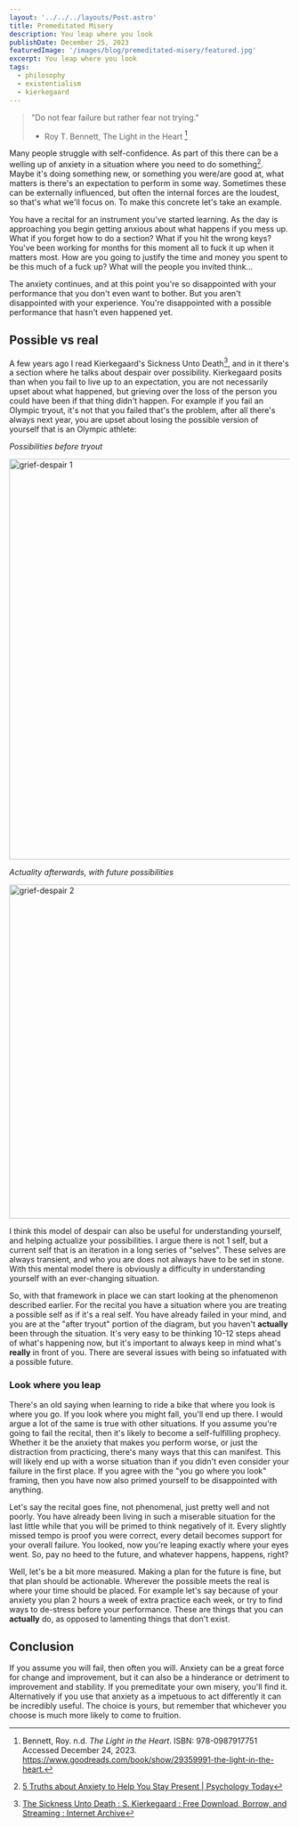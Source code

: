 ---
layout: '../../../layouts/Post.astro'
title: Premeditated Misery
description: You leap where you look
publishDate: December 25, 2023
featuredImage: '/images/blog/premeditated-misery/featured.jpg'
excerpt: You leap where you look
tags:
  - philosophy
  - existentialism
  - kierkegaard
---




> "Do not fear failure but rather fear not trying." 
> - Roy T. Bennett, The Light in the Heart [^1]

Many people struggle with self-confidence. As part of this there can be a welling up of anxiety in a situation where you need to do something[^3]. Maybe it's doing something new, or something you were/are good at, what matters is there's an expectation to perform in some way. Sometimes these can be externally influenced, but often the internal forces are the loudest, so that's what we'll focus on. To make this concrete let's take an example. 

You have a recital for an instrument you've started learning. As the day is approaching you begin getting anxious about what happens if you mess up. What if you forget how to do a section? What if you hit the wrong keys? You've been working for months for this moment all to fuck it up when it matters most. How are you going to justify the time and money you spent to be this much of a fuck up? What will the people you invited think...

The anxiety continues, and at this point you're so disappointed with your performance that you don't even want to bother. But you aren't disappointed with your experience. You're disappointed with a possible performance that hasn't even happened yet.

## Possible vs real
A few years ago I read Kierkegaard's Sickness Unto Death[^2], and in it there's a section where he talks about despair over possibility. Kierkegaard posits than when you fail to live up to an expectation, you are not necessarily upset about what happened, but grieving over the loss of the person you could have been if that thing didn't happen. For example if you fail an Olympic tryout, it's not that you failed that's the problem, after all there's always next year, you are upset about losing the possible version of yourself that is an Olympic athlete:

*Possibilities before tryout*

<Image src={griefDespair1} width="1280" height="720" alt="grief-despair 1"/>

*Actuality afterwards, with future possibilities*

<Image src={griefDespair2} width="1280" height="600" alt="grief-despair 2"/>

I think this model of despair can also be useful for understanding yourself, and helping actualize your possibilities. I argue there is not 1 self, but a current self that is an iteration in a long series of "selves".  These selves are always transient, and who you are does not always have to be set in stone. With this mental model there is obviously a difficulty in understanding yourself with an ever-changing situation.

So, with that framework in place we can start looking at the phenomenon described earlier. For the recital you have a situation where you are treating a possible self as if it's a real self. You have already failed in your mind, and you are at the "after tryout" portion of the diagram, but you haven't **actually** been through the situation. It's very easy to be thinking 10-12 steps ahead of what's happening now, but it's important to always keep in mind what's **really** in front of you. There are several issues with being so infatuated with  a possible future.

### Look where you leap
There's an old saying when learning to ride a bike that where you look is where you go. If you look where you might fall, you'll end up there. I would argue a lot of the same is true with other situations. If you assume you're going to fail the recital, then it's likely to become a self-fulfilling prophecy. Whether it be the anxiety that makes you perform worse, or just the distraction from practicing, there's many ways that this can manifest. This will likely end up with a worse situation than if you didn't even consider your failure in the first place. If you agree with the "you go where you look" framing, then you have now also primed yourself to be disappointed with anything. 

Let's say the recital goes fine, not phenomenal, just pretty well and not poorly. You have already been living in such a miserable situation for the last little while that you will be primed to think negatively of it. Every slightly missed tempo is proof you were correct, every detail becomes support for your overall failure. You looked, now you're leaping exactly where your eyes went. So, pay no heed to the future, and whatever happens, happens, right?

Well, let's be a bit more measured. Making a plan for the future is fine, but that plan should be actionable. Wherever the possible meets the real is where your time should be placed. For example let's say because of your anxiety you plan 2 hours a week of extra practice each week, or try to find ways to de-stress before your performance. These are things that you can **actually** do, as opposed to lamenting things that don't exist.

## Conclusion
If you assume you will fail, then often you will. Anxiety can be a great force for change and improvement, but it can also be a hinderance or detriment to improvement and stability. If you premeditate your own misery, you'll find it. Alternatively if you use that anxiety as a impetuous to act differently it can be incredibly useful. The choice is yours, but remember that whichever you choose is much more likely to come to fruition.

[^1]: Bennett, Roy. n.d. _The Light in the Heart_. ISBN: 978-0987917751 Accessed December 24, 2023. https://www.goodreads.com/book/show/29359991-the-light-in-the-heart.‌
[^2]: [The Sickness Unto Death : S. Kierkegaard : Free Download, Borrow, and Streaming : Internet Archive](https://archive.org/details/in.ernet.dli.2015.189042)
[^3]: [5 Truths about Anxiety to Help You Stay Present | Psychology Today](https://www.psychologytoday.com/us/blog/compassion-matters/201807/5-truths-about-anxiety-help-you-stay-present)